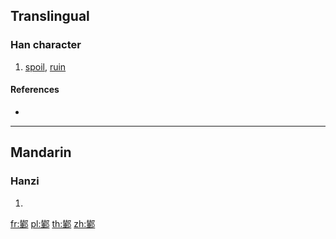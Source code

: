 {{character info/new}}
==Translingual==

===Han character===
{{Han char|rn=163|rad=邑|as=15|sn=18|four=57527|canj=QJNL,XQJNL}}

# [[spoil]], [[ruin]]

====References====
* {{Han ref|kx=1279.050|dkj=39713|dj=1778.120|hdz=63802.170|uh=913B|ud=37179|bh=F14C|bd=61772}}

----

==Mandarin==

===Hanzi===
{{cmn-hanzi|pin=[[cuó]] ([[cuo2]]), [[lián]] ([[lian2]])|wg=ts'o<sup>2</sup>, lien<sup>2</sup>}}

# {{defn|lang=cmn|sort=邑15}}

[[fr:鄻]]
[[pl:鄻]]
[[th:鄻]]
[[zh:鄻]]